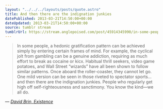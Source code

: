 ```yaml
---
layout: "../../../layouts/posts/quote.astro"
title: And then there are the indignation junkies
datePublished: 2013-03-21T14:50:00+00:00
dateUpdated: 2013-03-21T14:50:00+00:00
source: tumblr stream
tumblrUrl: https://stream.anglepoised.com/post/45914345990/in-some-people-a-hedonic-gratification-pattern
---
```


> In some people, a hedonic gratification pattern can be achieved simply by entering certain frames of mind. For example, the cyclical jolt from gambling can be a genuine addiction, requiring as much effort to break as cocaine or kicx. Habitual thrill seekers, video game potatoes, and Wall Street “wizards” have all been shown to follow similar patterns. Once aboard the roller-coaster, they cannot let go. One mild version can be seen in those riveted to spectator sports… and then there are the indignation junkies. People who regularly get high off self-righteousness and sanctimony. You know the kind—we all do.

— <cite>[David Brin, _Existence_](https://www.goodreads.com/book/show/13039884-existence)</cite>
